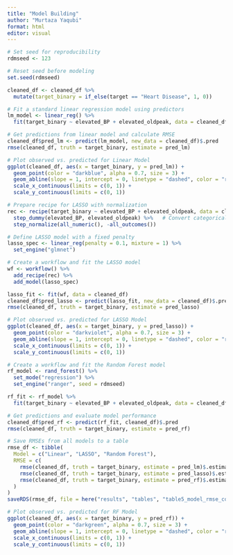 ```yaml
---
title: "Model Building"
author: "Murtaza Yaqubi"
format: html
editor: visual
---
```


```r
# Set seed for reproducibility
rdmseed <- 123

# Reset seed before modeling
set.seed(rdmseed)

cleaned_df <- cleaned_df %>%
  mutate(target_binary = if_else(target == "Heart Disease", 1, 0))

# Fit a standard linear regression model using predictors
lm_model <- linear_reg() %>%
  fit(target_binary ~ elevated_BP + elevated_oldpeak, data = cleaned_df)

# Get predictions from linear model and calculate RMSE
cleaned_df$pred_lm <- predict(lm_model, new_data = cleaned_df)$.pred
rmse(cleaned_df, truth = target_binary, estimate = pred_lm)

# Plot observed vs. predicted for Linear Model
ggplot(cleaned_df, aes(x = target_binary, y = pred_lm)) +
  geom_point(color = "darkblue", alpha = 0.7, size = 3) +
  geom_abline(slope = 1, intercept = 0, linetype = "dashed", color = "red", size = 1) +
  scale_x_continuous(limits = c(0, 1)) +
  scale_y_continuous(limits = c(0, 1))

# Prepare recipe for LASSO with normalization
rec <- recipe(target_binary ~ elevated_BP + elevated_oldpeak, data = cleaned_df) %>%
  step_dummy(elevated_BP, elevated_oldpeak) %>%   # Convert categorical predictors to dummies
  step_normalize(all_numeric(), -all_outcomes())

# Define LASSO model with a fixed penalty
lasso_spec <- linear_reg(penalty = 0.1, mixture = 1) %>%
  set_engine("glmnet")

# Create a workflow and fit the LASSO model
wf <- workflow() %>%
  add_recipe(rec) %>%
  add_model(lasso_spec)

lasso_fit <- fit(wf, data = cleaned_df)
cleaned_df$pred_lasso <- predict(lasso_fit, new_data = cleaned_df)$.pred
rmse(cleaned_df, truth = target_binary, estimate = pred_lasso)

# Plot observed vs. predicted for LASSO Model
ggplot(cleaned_df, aes(x = target_binary, y = pred_lasso)) +
  geom_point(color = "darkviolet", alpha = 0.7, size = 3) +
  geom_abline(slope = 1, intercept = 0, linetype = "dashed", color = "red", size = 1) +
  scale_x_continuous(limits = c(0, 1)) +
  scale_y_continuous(limits = c(0, 1))

# Create a workflow and fit the Random Forest model
rf_model <- rand_forest() %>%
  set_mode("regression") %>%
  set_engine("ranger", seed = rdmseed)

rf_fit <- rf_model %>%
  fit(target_binary ~ elevated_BP + elevated_oldpeak, data = cleaned_df)

# Get predictions and evaluate model performance
cleaned_df$pred_rf <- predict(rf_fit, cleaned_df)$.pred
rmse(cleaned_df, truth = target_binary, estimate = pred_rf)

# Save RMSEs from all models to a table
rmse_df <- tibble(
  Model = c("Linear", "LASSO", "Random Forest"),
  RMSE = c(
    rmse(cleaned_df, truth = target_binary, estimate = pred_lm)$.estimate,
    rmse(cleaned_df, truth = target_binary, estimate = pred_lasso)$.estimate,
    rmse(cleaned_df, truth = target_binary, estimate = pred_rf)$.estimate
  )
)
saveRDS(rmse_df, file = here("results", "tables", "table5_model_rmse_comparison.rds"))

# Plot observed vs. predicted for RF Model
ggplot(cleaned_df, aes(x = target_binary, y = pred_rf)) +
  geom_point(color = "darkgreen", alpha = 0.7, size = 3) +
  geom_abline(slope = 1, intercept = 0, linetype = "dashed", color = "red", size = 1) +
  scale_x_continuous(limits = c(0, 1)) +
  scale_y_continuous(limits = c(0, 1))
```
